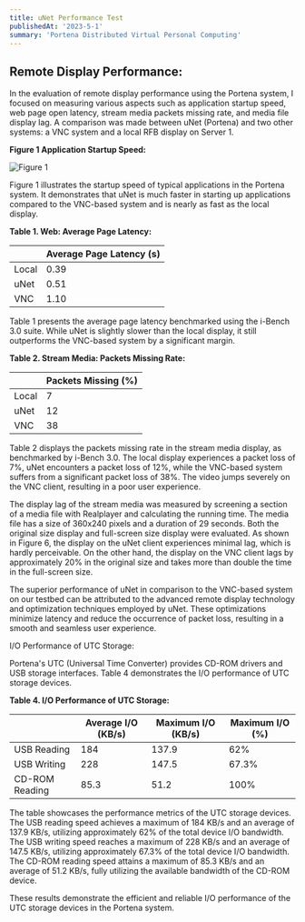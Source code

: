 ```yaml
---
title: uNet Performance Test
publishedAt: '2023-5-1'
summary: 'Portena Distributed Virtual Personal Computing'
---
```


## Remote Display Performance:

In the evaluation of remote display performance using the Portena system, I focused on measuring various aspects such as application startup speed, web page open latency, stream media packets missing rate, and media file display lag. A comparison was made between uNet (Portena) and two other systems: a VNC system and a local RFB display on Server 1.

**Figure 1 Application Startup Speed:**

![Figure 1](https://media.discordapp.net/attachments/971299427715272734/1116730737480171570/Screenshot_from_2023-06-09_19-39-03.png?width=392&height=290)

Figure 1 illustrates the startup speed of typical applications in the Portena system. It demonstrates that uNet is much faster in starting up applications compared to the VNC-based system and is nearly as fast as the local display.

**Table 1. Web: Average Page Latency:**

|                | Average Page Latency (s) |
|----------------|--------------------------|
| Local          | 0.39                     |
| uNet           | 0.51                     |
| VNC            | 1.10                     |

Table 1 presents the average page latency benchmarked using the i-Bench 3.0 suite. While uNet is slightly slower than the local display, it still outperforms the VNC-based system by a significant margin.

**Table 2. Stream Media: Packets Missing Rate:**

|                | Packets Missing (%) |
|----------------|---------------------|
| Local          | 7                   |
| uNet           | 12                  |
| VNC            | 38                  |

Table 2 displays the packets missing rate in the stream media display, as benchmarked by i-Bench 3.0. The local display experiences a packet loss of 7%, uNet encounters a packet loss of 12%, while the VNC-based system suffers from a significant packet loss of 38%. The video jumps severely on the VNC client, resulting in a poor user experience.

The display lag of the stream media was measured by screening a section of a media file with Realplayer and calculating the running time. The media file has a size of 360x240 pixels and a duration of 29 seconds. Both the original size display and full-screen size display were evaluated. As shown in Figure 6, the display on the uNet client experiences minimal lag, which is hardly perceivable. On the other hand, the display on the VNC client lags by approximately 20% in the original size and takes more than double the time in the full-screen size.


The superior performance of uNet in comparison to the VNC-based system on our testbed can be attributed to the advanced remote display technology and optimization techniques employed by uNet. These optimizations minimize latency and reduce the occurrence of packet loss, resulting in a smooth and seamless user experience.

I/O Performance of UTC Storage:

Portena's UTC (Universal Time Converter) provides CD-ROM drivers and USB storage interfaces. Table 4 demonstrates the I/O performance of UTC storage devices.

**Table 4. I/O Performance of UTC Storage:**

|                 | Average I/O (KB/s) | Maximum I/O (KB/s) | Maximum I/O (%) |
|-----------------|--------------------|--------------------|-----------------|
| USB Reading     | 184                | 137.9              | 62%             |
| USB Writing     | 228                | 147.5              | 67.3%           |
| CD-ROM Reading  | 85.3               | 51.2               | 100%            |

The table showcases the performance metrics of the UTC storage devices. The USB reading speed achieves a maximum of 184 KB/s and an average of 137.9 KB/s, utilizing approximately 62% of the total device I/O bandwidth. The USB writing speed reaches a maximum of 228 KB/s and an average of 147.5 KB/s, utilizing approximately 67.3% of the total device I/O bandwidth. The CD-ROM reading speed attains a maximum of 85.3 KB/s and an average of 51.2 KB/s, fully utilizing the available bandwidth of the CD-ROM device.

These results demonstrate the efficient and reliable I/O performance of the UTC storage devices in the Portena system.
